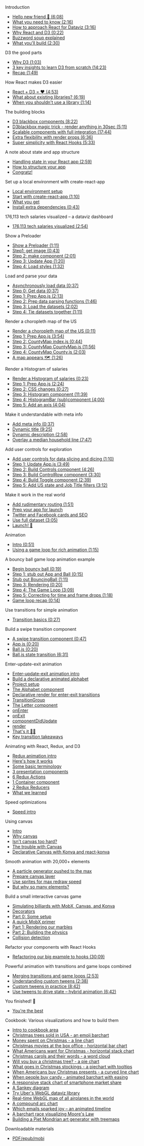 
<Text mt={3}>Introduction</Text>

- [Hello new friend 👋 (6:08)](/introduction/1)
- [What you need to know (2:16)](/introduction/2)
- [How to approach React for Dataviz (3:16)](/introduction/3)
- [Why React and D3 (0:22)](/introduction/4)
- [Buzzword soup explained](/introduction/5)
- [What you'll build (2:30)](/introduction/7)

<Text mt={3}>D3 the good parts</Text>

- [Why D3 (1:03)](/d3-quick-intro/1)
- [3 key insights to learn D3 from scratch (14:23)](/d3-quick-intro/2)
- [Recap (1:49)](/d3-quick-intro/6)

<Text mt={3}>How React makes D3 easier</Text>

- [React + D3 = ❤️ (4:53)](/react-d3/1)
- [What about existing libraries? (6:19)](/react-d3/2)
- [When you shouldn't use a library (1:14)](/react-d3/7)

<Text mt={3}>The building blocks</Text>

- [D3 blackbox components (8:22)](/building-blocks/1)
- [D3blackbox magic trick - render anything in 30sec (5:11)](/building-blocks/2)
- [Scalable components with full integration (17:44)](/building-blocks/3)
- [Extra flexibility with render props (6:36)](/building-blocks/4)
- [Super simplicity with React Hooks (5:33)](/building-blocks/5)

<Text mt={3}>A note about state and app structure</Text>

- [Handling state in your React app (2:59)](/state-app-structure/1)
- [How to structure your app](/state-app-structure/4)
- [Congratz!](/state-app-structure/5)

<Text mt={3}>Set up a local environment with create-react-app</Text>

- [Local environment setup](/local-environment/1)
- [Start with create-react-app (1:10)](/local-environment/2)
- [What you get](/local-environment/3)
- [Install extra dependencies (0:43)](/local-environment/4)

<Text mt={3}>176,113 tech salaries visualized – a dataviz dashboard</Text>

- [176,113 tech salaries visualized (2:54)](/tech-salaries/1)

<Text mt={3}>Show a Preloader</Text>

- [Show a Preloader (1:11)](/preloader/1)
- [Step1: get image (0:43)](/preloader/2)
- [Step 2: make component (2:01)](/preloader/3)
- [Step 3: Update App (1:20)](/preloader/4)
- [Step 4: Load styles (1:32)](/preloader/5)

<Text mt={3}>Load and parse your data</Text>

- [Asynchronously load data (0:37)](/load-parse-data/1)
- [Step 0: Get data (0:37)](/load-parse-data/2)
- [Step 1: Prep App.js (2:13)](/load-parse-data/3)
- [Step 2: Prep data parsing functions (1:46)](/load-parse-data/4)
- [Step 3: Load the datasets (2:02)](/load-parse-data/5)
- [Step 4: Tie datasets together (1:11)](/load-parse-data/6)

<Text mt={3}>Render a choropleth map of the US</Text>

- [Render a choropleth map of the US (0:11)](/choropleth-map/1)
- [Step 1: Prep App.js (3:54)](/choropleth-map/2)
- [Step 2: CountyMap index.js (0:44)](/choropleth-map/3)
- [Step 3: CountyMap CountyMap.js (11:56)](/choropleth-map/4)
- [Step 4: CountyMap County.js (2:03)](/choropleth-map/5)
- [A map appears 🗺 (1:26)](/choropleth-map/6)

<Text mt={3}>Render a Histogram of salaries</Text>

- [Render a Histogram of salaries (0:23)](/salaries-histogram/1)
- [Step 1: Prep App.js (2:24)](/salaries-histogram/2)
- [Step 2: CSS changes (0:27)](/salaries-histogram/3)
- [Step 3: Histogram component (11:39)](/salaries-histogram/4)
- [Step 4: HistogramBar (sub)component (4:00)](/salaries-histogram/5)
- [Step 5: Add an axis (4:04)](/salaries-histogram/6)

<Text mt={3}>Make it understandable with meta info</Text>

- [Add meta info (0:37)](/meta-info/1)
- [Dynamic title (9:25)](/meta-info/2)
- [Dynamic description (2:58)](/meta-info/3)
- [Overlay a median household line (7:47)](/meta-info/4)

<Text mt={3}>Add user controls for exploration</Text>

- [Add user controls for data slicing and dicing (1:10)](/user-control/1)
- [Step 1: Update App.js (3:49)](/user-control/2)
- [Step 2: Build Controls component (4:26)](/user-control/3)
- [Step 3: Build ControlRow component (3:30)](/user-control/4)
- [Step 4: Build Toggle component (2:39)](/user-control/5)
- [Step 5: Add US state and Job Title filters (3:12)](/user-control/6)

<Text mt={3}>Make it work in the real world</Text>

- [Add rudimentary routing (1:51)](/make-it-work/1)
- [Prep your app for launch](/make-it-work/2)
- [Twitter and Facebook cards and SEO](/make-it-work/3)
- [Use full dataset (3:05)](/make-it-work/4)
- [Launch! 🚀](/make-it-work/5)

<Text mt={3}>Animation</Text>

- [Intro (0:51)](/animation/1)
- [Using a game loop for rich animation (1:15)](/animation/2)

<Text mt={3}>A bouncy ball game loop animation example</Text>

- [Begin bouncy ball (0:19)](/ball-game/1)
- [Step 1: stub out App and Ball (0:15)](/ball-game/2)
- [Stub out BouncingBall (1:11)](/ball-game/3)
- [Step 3: Rendering (0:20)](/ball-game/4)
- [Step 4: The Game Loop (3:09)](/ball-game/5)
- [Step 5: Correcting for time and frame drops (1:18)](/ball-game/6)
- [Game loop recap (0:14)](/ball-game/7)

<Text mt={3}>Use transitions for simple animation</Text>

- [Transition basics (0:27)](/simple-animation/1)

<Text mt={3}>Build a swipe transition component</Text>

- [A swipe transition component (0:47)](/swipe-transition/1)
- [App.js (0:20)](/swipe-transition/2)
- [Ball.js (0:20)](/swipe-transition/3)
- [Ball.js state transition (6:31)](/swipe-transition/4)

<Text mt={3}>Enter-update-exit animation</Text>

- [Enter-update-exit animation intro](/enter-update-exit/1)
- [Build a declarative animated alphabet](/enter-update-exit/2)
- [Project setup](/enter-update-exit/3)
- [The Alphabet component](/enter-update-exit/4)
- [Declarative render for enter-exit transitions](/enter-update-exit/5)
- [TransitionGroup](/enter-update-exit/6)
- [The Letter component](/enter-update-exit/7)
- [onEnter](/enter-update-exit/8)
- [onExit](/enter-update-exit/9)
- [componentDidUpdate](/enter-update-exit/10)
- [render](/enter-update-exit/11)
- [That's it 👍🏼](/enter-update-exit/12)
- [Key transition takeaways](/enter-update-exit/13)

<Text mt={3}>Animating with React, Redux, and D3</Text>

- [Redux animation intro](/redux-animation/1)
- [Here's how it works](/redux-animation/2)
- [Some basic terminology](/redux-animation/3)
- [3 presentation components](/redux-animation/4)
- [6 Redux Actions](/redux-animation/5)
- [1 Container component](/redux-animation/6)
- [2 Redux Reducers](/redux-animation/7)
- [What we learned](/redux-animation/8)

<Text mt={3}>Speed optimizations</Text>

- [Speed intro](/speed-optimizations/1)

<Text mt={3}>Using canvas</Text>

- [Intro](/using-canvas/1)
- [Why canvas](/using-canvas/2)
- [Isn't canvas too hard?](/using-canvas/3)
- [The trouble with Canvas](/using-canvas/4)
- [Declarative Canvas with Konva and react-konva](/using-canvas/5)

<Text mt={3}>Smooth animation with 20,000+ elements</Text>

- [A particle generator pushed to the max](/smooth-animation/1)
- [Prepare canvas layer](/smooth-animation/2)
- [Use sprites for max redraw speed](/smooth-animation/3)
- [But why so many elements?](/smooth-animation/4)

<Text mt={3}>Build a small interactive canvas game</Text>

- [Simulating billiards with MobX, Canvas, and Konva](/canvas-game/1)
- [Decorators](/canvas-game/2)
- [Part 0: Some setup](/canvas-game/3)
- [A quick MobX primer](/canvas-game/4)
- [Part 1: Rendering our marbles](/canvas-game/5)
- [Part 2: Building the physics](/canvas-game/6)
- [Collision detection](/canvas-game/7)

<Text mt={3}>Refactor your components with React Hooks</Text>

- [Refactoring our big example to hooks (30:09)](/react-hooks/5)

<Text mt={3}>Powerful animation with transitions and game loops combined</Text>

- [Merging transitions and game loops (2:53)](/game-loops/1)
- [Understanding custom tweens (2:38)](/game-loops/2)
- [Custom tweens in practice (8:42)](/game-loops/3)
- [Use tweens to drive state – hybrid animation (6:42)](/game-loops/3)

<Text mt={3}>You finished! 🚀</Text>

- [You're the best](/finished/1)

<Text mt={3}>Cookbook: Various visualizations and how to build them</Text>

- [Intro to cookbook area](/cookbook/1)
- [Christmas trees sold in USA - an emoji barchart](/cookbook/2)
- [Money spent on Christmas - a line chart](/cookbook/3)
- [Christmas movies at the box office - horizontal bar chart](/cookbook/4)
- [What Americans want for Christmas - horizontal stack chart](/cookbook/5)
- [Christmas carols and their words - a word cloud](/cookbook/6)
- [Will you buy a christmas tree? - a pie chart](/cookbook/7)
- [What goes in Christmas stockings - a piechart with tooltips](/cookbook/8)
- [When Americans buy Christmas presents - a curved line chart](/cookbook/9)
- [When people buy candy - animated barchart with easing](/cookbook/10)
- [A responsive stack chart of smartphone market share](/cookbook/11)
- [A Sankey diagram](/cookbook/12)
- [Try Uber's WebGL dataviz library](/cookbook/13)
- [Real-time WebGL map of all airplanes in the world](/cookbook/14)
- [A compound arc chart](/cookbook/15)
- [Which emails sparked joy – an animated timeline](/cookbook/16)
- [A barchart race visualizing Moore's Law](/cookbook/17)
- [Building a Piet Mondrian art generator with treemaps](/cookbook/18)

<Text mt={3}>Downloadable materials</Text>

- [PDF/epub/mobi](/downloadable-materials/1)
